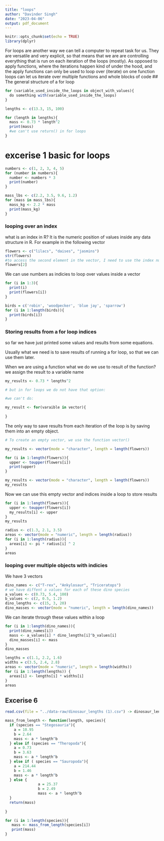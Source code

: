 ```yaml
---
title: "loops"
author: "Davinder Singh"
date: "2023-04-06"
output: pdf_document
---
```


```r
knitr::opts_chunk$set(echo = TRUE)
library(dplyr)
```

For loops are another way we can tell a computer to repeat task for us. They are versatile and very explicit, so that means that we are are controlling everything that is run on each iteration of the loops (mostly).
As opposed to apply functions, where the iterations happen kind of under the hood, and the apply functions can only be used to loop over (iterate) on one function
loops can let us iterate over multiple functions and whole blocks of code
## The general structure of a for loop
```r
for (variable_used_inside_the_loops in object_with_values){
  do something with(variable_used_inside_the_loops)
}

```

```r
lengths <- c(13.3, 15, 100)

for (length in lengths){
  mass <- 0.73 * length^2
  print(mass)
  #we can't use return() in for loops
}
```
# excerise 1 basic for loops
```r
numbers <- c(1, 2, 3, 4, 5)
for (number in numbers){
  number <- numbers * 3
  print(number)
}
```
```r
mass_lbs <- c(2.2, 3.5, 9.6, 1.2)
for (mass in mass_lbs){
  mass_kg <- 2.2 * mass
  print(mass_kg)
}
```

### looping over an index

what is an index in R?
It is the numeric position of values inside any data structure in R.
For example in the following vector
```r
flowers <- c("lilacs", "daises", "jasmins")
str(flowers)
#to access the second element in the vector, I need to use the index number 2 inside the square brackets, and that returns the values that is in that position in the vector
flowers[2]
```

We can use numbers as indicies to loop over values inside a vector
```r
for (i in 1:3){
  print(i)
  print(flowers[i])
}
```
```r
birds = c('robin', 'woodpecker', 'blue jay', 'sparrow')
for (i in 1:length(birds)){
  print(birds[i])
}
```
### Storing results from a for loop indices

so far we have just printed some values and results from some equations.

Usually what we need is to save results of running a for loop, so that we can use them later.

When we are using a function what we do we use to result of the function?
we assign the result to a variable name

```r
my_results <- 0.73 * lengths^2

# but in for loops we do not have that option:

#we can't do:
```

```r
my_result <- for(varaible in vector){
  
}
```

The only way to save results from each iteration of the loop is by saving them into an empty object.

```r
# To create an empty vector, we use the function vector()

my_results <- vector(mode = "character", length = length(flowers))

for (i in 1:length(flowers)){
  upper <- toupper(flowers[i])
  print(upper)
}
```
```r
my_results <- vector(mode = "character", length = length(flowers))
my_results
```
Now we can use this empty vector and indices inside a loop to store results

```r
for (i in 1:length(flowers)){
  upper <- toupper(flowers[i])
  my_results[i] <- upper
}
my_results
```

```r
radius <- c(1.3, 2.1, 3.5)
areas <- vector(mode = "numeric", length = length(radius))
for (i in 1:length(radius)){
  areas[i] <- pi * radius[i] ^ 2
}
areas
```

### looping over multiple objects with indicies

We have 3 vectors

```r
dino_names <- c("T-rex", "Ankylosaur", "Triceratops")
# we have diffent a values for each of these dino species
a_values <- c(0.73, 5.4, 100)
b_values <- c(2, 0.5, 1.2)
dino_lengths <- c(15, 3, 20)
dino_masses <- vector(mode = "numeric", length = length(dino_names))
```

We can iterate through these values within a loop

```r
for (i in 1:length(dino_names)){
  print(dino_names[i])
  mass <- a_values[i] * dino_lengths[i]^b_values[i]
  dino_masses[i] <- mass
}
dino_masses
```
```r
lengths = c(1.1, 2.2, 1.6)
widths = c(3.5, 2.4, 2.8)
areas <- vector(mode = "numeric", length = length(widths))
for (i in 1:length(lengths)) {
  areas[i] <- lengths[i] * widths[i]
}
areas
```
## Excerise 6
```r
read.csv(file = "../data-raw/dinosaur_lengths (1).csv") -> dinosaur_length
```


```r
mass_from_length <- function(length, species){
  if (species == "Stegosauria"){
    a = 10.95 
    b = 2.64
    mass <- a * length^b
  } else if (species == "Theropoda"){
    a = 0.73 
    b = 3.63
    mass <- a * length^b
  } else if ( species == "Sauropoda"){
    a = 214.44 
    b = 1.46
    mass <- a * length^b
  } else {
               a = 25.37
               b = 2.49
               mass <- a * length^b
  }
  return(mass)
  
}


```

```r
for (i in 1:length(species)){
   mass <- mass_from_length(species[i])
   print(mass)
}
```

